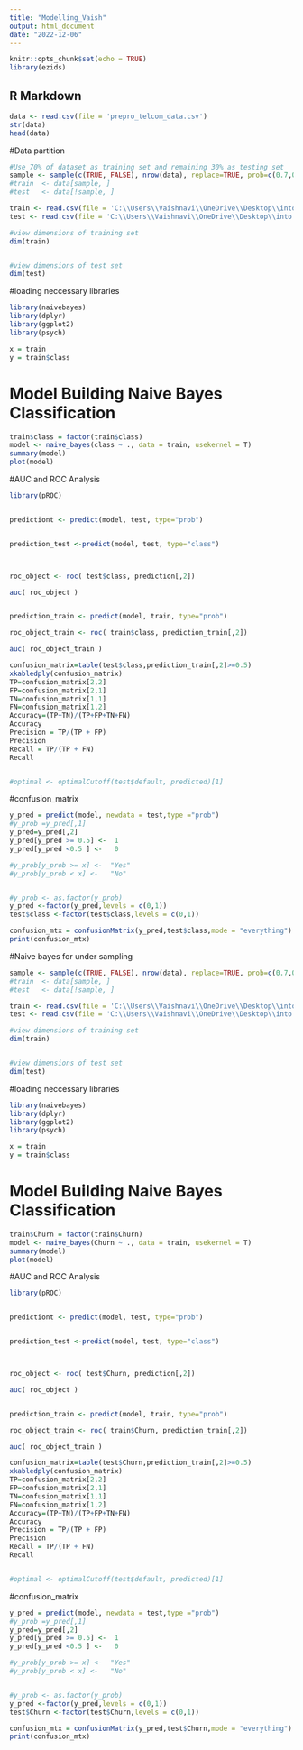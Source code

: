 ```yaml
---
title: "Modelling_Vaish"
output: html_document
date: "2022-12-06"
---
```


```r
knitr::opts_chunk$set(echo = TRUE)
library(ezids)
```


## R Markdown

```r
data <- read.csv(file = 'prepro_telcom_data.csv')
str(data)
head(data)
```

#Data partition
```r
#Use 70% of dataset as training set and remaining 30% as testing set
sample <- sample(c(TRUE, FALSE), nrow(data), replace=TRUE, prob=c(0.7,0.3))
#train  <- data[sample, ]
#test   <- data[!sample, ]

train <- read.csv(file = 'C:\\Users\\Vaishnavi\\OneDrive\\Desktop\\into to data science project\\T9-Outlier-22FA\\Data Preprocessing\\train_smote.csv')
test <- read.csv(file = 'C:\\Users\\Vaishnavi\\OneDrive\\Desktop\\into to data science project\\T9-Outlier-22FA\\Data Preprocessing\\test_smote.csv')

#view dimensions of training set
dim(train)


#view dimensions of test set
dim(test)
```

#loading neccessary libraries
```r
library(naivebayes)
library(dplyr)
library(ggplot2)
library(psych)
```

```r
x = train
y = train$class
```

# Model Building Naive Bayes Classification

```r
train$class = factor(train$class)
model <- naive_bayes(class ~ ., data = train, usekernel = T) 
summary(model)
plot(model)
```

#AUC and ROC Analysis

```r
library(pROC)


predictiont <- predict(model, test, type="prob")


prediction_test <-predict(model, test, type="class")



roc_object <- roc( test$class, prediction[,2])

auc( roc_object )


prediction_train <- predict(model, train, type="prob")

roc_object_train <- roc( train$class, prediction_train[,2])

auc( roc_object_train )

confusion_matrix=table(test$class,prediction_train[,2]>=0.5)
xkabledply(confusion_matrix)
TP=confusion_matrix[2,2]
FP=confusion_matrix[2,1]
TN=confusion_matrix[1,1]
FN=confusion_matrix[1,2]
Accuracy=(TP+TN)/(TP+FP+TN+FN)
Accuracy
Precision = TP/(TP + FP)
Precision
Recall = TP/(TP + FN)
Recall


#optimal <- optimalCutoff(test$default, predicted)[1]

```


#confusion_matrix

```r

y_pred = predict(model, newdata = test,type ="prob")
#y_prob =y_pred[,1]
y_pred=y_pred[,2]
y_pred[y_pred >= 0.5] <-  1         
y_pred[y_pred <0.5 ] <-   0

#y_prob[y_prob >= x] <-  "Yes"             
#y_prob[y_prob < x] <-   "No"


#y_prob <- as.factor(y_prob)
y_pred <-factor(y_pred,levels = c(0,1))
test$class <-factor(test$class,levels = c(0,1))

confusion_mtx = confusionMatrix(y_pred,test$class,mode = "everything")
print(confusion_mtx)


```

#Naive bayes for under sampling

```r
sample <- sample(c(TRUE, FALSE), nrow(data), replace=TRUE, prob=c(0.7,0.3))
#train  <- data[sample, ]
#test   <- data[!sample, ]

train <- read.csv(file = 'C:\\Users\\Vaishnavi\\OneDrive\\Desktop\\into to data science project\\T9-Outlier-22FA\\Data Preprocessing\\train_under.csv')
test <- read.csv(file = 'C:\\Users\\Vaishnavi\\OneDrive\\Desktop\\into to data science project\\T9-Outlier-22FA\\Data Preprocessing\\test_under.csv')

#view dimensions of training set
dim(train)


#view dimensions of test set
dim(test)
```

#loading neccessary libraries
```r
library(naivebayes)
library(dplyr)
library(ggplot2)
library(psych)
```

```r
x = train
y = train$class
```

# Model Building Naive Bayes Classification

```r
train$Churn = factor(train$Churn)
model <- naive_bayes(Churn ~ ., data = train, usekernel = T) 
summary(model)
plot(model)
```

#AUC and ROC Analysis

```r
library(pROC)


predictiont <- predict(model, test, type="prob")


prediction_test <-predict(model, test, type="class")



roc_object <- roc( test$Churn, prediction[,2])

auc( roc_object )


prediction_train <- predict(model, train, type="prob")

roc_object_train <- roc( train$Churn, prediction_train[,2])

auc( roc_object_train )

confusion_matrix=table(test$Churn,prediction_train[,2]>=0.5)
xkabledply(confusion_matrix)
TP=confusion_matrix[2,2]
FP=confusion_matrix[2,1]
TN=confusion_matrix[1,1]
FN=confusion_matrix[1,2]
Accuracy=(TP+TN)/(TP+FP+TN+FN)
Accuracy
Precision = TP/(TP + FP)
Precision
Recall = TP/(TP + FN)
Recall


#optimal <- optimalCutoff(test$default, predicted)[1]

```


#confusion_matrix

```r

y_pred = predict(model, newdata = test,type ="prob")
#y_prob =y_pred[,1]
y_pred=y_pred[,2]
y_pred[y_pred >= 0.5] <-  1         
y_pred[y_pred <0.5 ] <-   0

#y_prob[y_prob >= x] <-  "Yes"             
#y_prob[y_prob < x] <-   "No"


#y_prob <- as.factor(y_prob)
y_pred <-factor(y_pred,levels = c(0,1))
test$Churn <-factor(test$Churn,levels = c(0,1))

confusion_mtx = confusionMatrix(y_pred,test$Churn,mode = "everything")
print(confusion_mtx)


```

